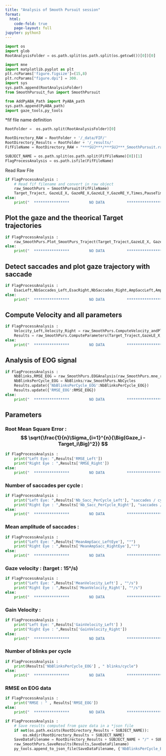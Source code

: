 ```yaml
---
title: "Analysis of Smooth Pursuit session"
format:
  html:
    code-fold: true
    page-layout: full
jupyter: python3
---
```




```python
import os 
import glob
RootAnalysisFolder = os.path.split(os.path.split(os.getcwd())[0])[0]

import mne
import matplotlib.pyplot as plt
plt.rcParams['figure.figsize']=(15,8)
plt.rcParams["figure.dpi"] = 300.
import sys
sys.path.append(RootAnalysisFolder)
from SmoothPursuit_fun import SmoothPursuit

from AddPyABA_Path import PyABA_path
sys.path.append(PyABA_path)
import gaze_tools,py_tools
```


*fif file name definition

```python

RootFolder =  os.path.split(RootAnalysisFolder)[0]

RootDirectory_RAW = RootFolder + '/_data/FIF/'
RootDirectory_Results = RootFolder + '/_results/'
FifFileName = RootDirectory_RAW + "***SUJ***/***SUJ***_SmoothPursuit.raw.fif"

SUBJECT_NAME = os.path.split(os.path.split(FifFileName)[0])[1]
FlagProcessAnalysis = os.path.isfile(FifFileName)

```


Read Raw File

```python

if FlagProcessAnalysis :
	# Read fif filename and convert in raw object
	raw_SmoothPurs = SmoothPursuit(FifFileName)
	Target_Traject, GazeLE_X, GazeRE_X,GazeLE_Y,GazeRE_Y,Times,PauseTimes = raw_SmoothPurs.SetDataGaze()
else:
	print("  ****************         NO DATA          ****************")
```


## Plot the gaze  and the theorical Target trajectories

```python
if FlagProcessAnalysis :
	raw_SmoothPurs.Plot_SmootPurs_Traject(Target_Traject,GazeLE_X, GazeRE_X,GazeLE_Y,GazeRE_Y,Times)
else:
	print("  ****************         NO DATA          ****************")
```
## Detect saccades and plot gaze trajectory with saccade
```python
if FlagProcessAnalysis :
	EsacLeft,NbSaccades_Left,EsacRight,NbSaccades_Right,AmpSaccLeft,AmpSaccRight = raw_SmoothPurs.DetectSaccades_andPlot(GazeLE_X, GazeRE_X,GazeLE_Y,GazeRE_Y,Times,PauseTimes)
else:
	print("  ****************         NO DATA          ****************")
```

## Compute Velocity and all parameters
```python
if FlagProcessAnalysis :
	Velocity_Left,Velocity_Right = raw_SmoothPurs.ComputeVelocity_andPlot(GazeLE_X, GazeRE_X,GazeLE_Y,GazeRE_Y,Times,EsacLeft,EsacRight)
	Results = raw_SmoothPurs.ComputeParameters(Target_Traject,GazeLE_X,GazeRE_X,EsacLeft,EsacRight,AmpSaccLeft,AmpSaccRight,Velocity_Left,Velocity_Right)
else:
	print("  ****************         NO DATA          ****************")
```


## Analysis of EOG signal
```python
if FlagProcessAnalysis :
	NbBlinks,RMSE_EOG = raw_SmoothPurs.EOGAnalysis(raw_SmoothPurs.mne_raw)
	NbBlinksPerCycle_EOG = NbBlinks/raw_SmoothPurs.NbCycles
	Results.update({'NbBlinksPerCycle_EOG':NbBlinksPerCycle_EOG})
	Results.update({'RMSE_EOG':RMSE_EOG})
else:
	print("  ****************         NO DATA          ****************")
```

## Parameters

### Root Mean Square Error : $$ \sqrt{\frac{1}{n}\Sigma_{i=1}^{n}{\Big(Gaze_i - Target_i\Big)^2}} $$
```python
if FlagProcessAnalysis :
	print("Left Eye: ",Results['RMSE_Left'])
	print("Right Eye : ",Results['RMSE_Right'])
else:
	print("  ****************         NO DATA          ****************")
```

### Number of saccades per cycle :
```python
if FlagProcessAnalysis :
	print("Left Eye: ",Results['Nb_Sacc_PerCycle_Left'], "saccades / cycle")
	print("Right Eye : ",Results['Nb_Sacc_PerCycle_Right'], "saccades / cycle")
else:
	print("  ****************         NO DATA          ****************")
```

### Mean amplitude of saccades :
```python
if FlagProcessAnalysis :
	print("Left Eye: ",Results['MeanAmpSacc_LeftEye'], "°")
	print("Right Eye : ",Results['MeanAmpSacc_RightEye'],"°")
else:
	print("  ****************         NO DATA          ****************")
```



### Gaze velocity : (target : 15°/s)
```python
if FlagProcessAnalysis :
	print("Left Eye: ",Results['MeanVelocity_Left'] , "°/s")
	print("Right Eye : ",Results['MeanVelocity_Right'], "°/s")
else:
	print("  ****************         NO DATA          ****************")
```


### Gain Velocity : 
```python
if FlagProcessAnalysis :
	print("Left Eye: ",Results['GainVelocity_Left'] )
	print("Right Eye : ",Results['GainVelocity_Right'])
else:
	print("  ****************         NO DATA          ****************")
```

### Number of blinks per cycle 
```python
if FlagProcessAnalysis :
	print(Results['NbBlinksPerCycle_EOG'] , " blinks/cycle")
else:
	print("  ****************         NO DATA          ****************")
```


### RMSE on EOG data
```python
if FlagProcessAnalysis :
	print("RMSE : " , Results['RMSE_EOG'])
else:
	print("  ****************         NO DATA          ****************")
```

```python
if FlagProcessAnalysis :
	# Save results computed from gaze data in a *json file
	if not(os.path.exists(RootDirectory_Results + SUBJECT_NAME)):
		os.mkdir(RootDirectory_Results + SUBJECT_NAME)
	SaveDataFilename = RootDirectory_Results + SUBJECT_NAME + "/" + SUBJECT_NAME + "_SmoothPursuit.json"
	raw_SmoothPurs.SaveResults(Results,SaveDataFilename)
	py_tools.append_to_json_file(SaveDataFilename, {'NbBlinksPerCycle_EOG': Results['NbBlinksPerCycle_EOG'],'RMSE_EOG':Results['RMSE_EOG']})

```

		
		
